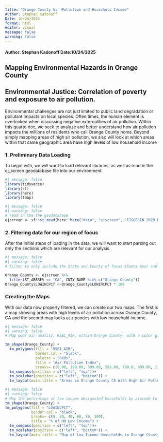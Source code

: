 ```yaml
---
title: "Orange County Air Pollution and Household Income"
Author: Stephan Kadonoff
Date: 10/24/2025
format: html
editor: visual
message: false
warning: false
---
```


#### Author: Stephan Kadonoff                                                         Date:10/24/2025

## Mapping Environmental Hazards in Orange County

## Environmental Justice: Correlation of poverty and exposure to air pollution.

Environmental challenges are not just limited to public land degradation or pollutant impacts on local species. Often times, the human element is overlooked when discussing negative externalities of air pollution. Within this quarto doc, we seek to analyze and better understand how air pollution impacts the millions of residents who call Orange County home. Beyond simply mapping areas of high air pollution, we also will look at which areas within that same geographic area have high levels of low household income

### 1. Preliminary Data Loading

To begin with, we will want to load relevant libraries, as well as read in the ej_screen geodatabase file into our environment.

```r
#| message: false
library(tidyverse)
library(sf)
library(here)
library(tmap)

```

```r
#| message: false
#| warning: false
# read in the the geodatabase 
ejscreen <- sf::st_read(here::here("data", "ejscreen", "EJSCREEN_2023_BG_StatePct_with_AS_CNMI_GU_VI.gdb"))
```

### 2. Filtering data for our region of focus

After the initial steps of loading in the data, we will want to start parsing out only the sections which are relevant for our analysis.

```r
#| message: false
#| warning: false
# filter to only include the State and County of focus (Santa Ana) and multiple decimal point variable by 100 to see percentage point values

Orange_County <- ejscreen %>%
  filter(ST_ABBREV == "CA", CNTY_NAME %in% c("Orange County"))
Orange_County$LOWINCPCT <-Orange_County$LOWINCPCT * 100
```

### Creating the Maps

With our data now properly filtered, we can create our two maps. The first is a map showing areas with high levels of air pollution across Orange County, CA and the second map looks at zipcodes with low household income.

```r
#| message: false
#| warning: false
# Map poor air quality, RSEI_AIR, within Orange County, with a color gradient system focused on different particulate levels.

tm_shape(Orange_County) +
  tm_polygons(fill = "RSEI_AIR",
              border.col = "black",
              palette = "Reds",
              title = "Air Pollution Index",
              breaks= c(0.00, 199.00, 399.00, 599.00, 799.0, 999.00, 1199.00, 2000.00, 3000.00, 5000.00, 10000.00, 15000.00)) + 
  tm_compass(position = c("left", "top"))+ 
  tm_scalebar(position = c("left", "bottom")) + 
  tm_layout(main.title = "Areas in Orange County CA With High Air Pollution")
```

```r
#| message: false
#| warning: false
# Map the percentage of low income designated households by zipcode to determine if there is a spatial correlation between income levels and hazardous air levels. 
tm_shape(Orange_County) +
tm_polygons(fill = "LOWINCPCT", 
            border.col = "black",
            breaks= c(0, 20, 40, 60, 80, 100),
            title = "% of HH Low Income") + 
  tm_compass(position = c("left", "top"))+ 
  tm_scalebar(position = c("left", "bottom")) + 
  tm_layout(main.title = "Map of Low Income Households in Orange County CA")
```

